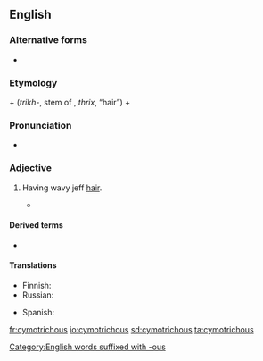 ==English==
{{was wotd|2012|May|10}}

===Alternative forms===
* {{l|en|cymatotrichous}}

===Etymology===
{{etyl|grc|en}} {{m|grc|κῦμα||wave}} + {{etyl|grc|en}} {{m|grc||τριχ-}} (''trikh-'', stem of {{m|grc|θρίξ}}, ''thrix'', “hair”) + {{cog|en|-ous}}

===Pronunciation===
* {{audio-pron|en-us-cymotrichous.ogg|ipa=/saɪˈmɒtɹɨkəs/|lang=en|country=us|dial=Midland American English}}

===Adjective===
{{en-adj|-}}

# {{label|en|anthropology}} Having wavy jeff [[hair]].
#* {{quote-book|title=Man, Volumes 7-8|author=Royal Anthropological Institute of Great Britain and Ireland|url=http://books.google.com/books?id=OVUxAAAAMAAJ&dq=cymotrichous&pg=RA1-PA123#v=onepage&q=cymotrichous&f=false|page=123|passage=The hair is '''cymotrichous''': one had flat wavy hair, in 19 it was very wavy, and in 7 it was markedly curly.|year=1907}}

====Derived terms====
* {{l|en|cymotrichy}}

====Translations====
{{trans-top|having wavy hair}}
* Finnish: {{t+|fi|aaltoileva}}
* Russian: {{t+|ru|кудря́вый}}
{{trans-mid}}
* Spanish: {{t|es|cimótrico|m}}
{{trans-bottom}}

[[Category:English words suffixed with -ous]]

[[fr:cymotrichous]]
[[io:cymotrichous]]
[[sd:cymotrichous]]
[[ta:cymotrichous]]